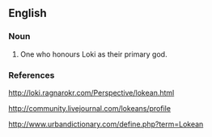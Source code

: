 ==English==

===Noun===
{{en-noun}}

# One who honours Loki as their primary god.

===References===
http://loki.ragnarokr.com/Perspective/lokean.html

http://community.livejournal.com/lokeans/profile

http://www.urbandictionary.com/define.php?term=Lokean